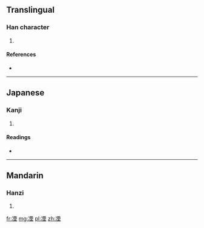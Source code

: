 ==Translingual==

===Han character===
{{Han char|rn=15|rad=冫|as=09|sn=11|four=3111<sub>4</sub>|canj=戈一一田土 (IMMWG)|ids=⿰[[冫]][[垔]]}}

# {{defn|Han|sort=冫09}}

====References====
* {{Han ref|kx=0133.050|dkj=01678|dj=0297.100|hdz=10299.170|uh=51D0|ud=20944|bh=D468|bd=54376}}

----

==Japanese==

===Kanji===
{{ja-kanji|grade=|rs=冫09}}

# {{defn|lang=ja|sort=冫09}}

====Readings====
* {{ja-readings|on=[[いん]] (in)|kun=}}

----

==Mandarin==

===Hanzi===
{{cmn-hanzi|pin=[[yīn]] ([[yin1]])|wg=yin<sup>1</sup>}}

# {{defn|lang=cmn|sort=冫09}}

[[fr:凐]]
[[mg:凐]]
[[pl:凐]]
[[zh:凐]]